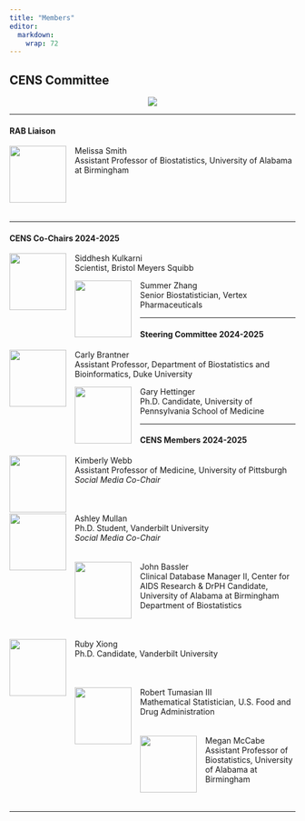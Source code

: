 ```yaml
---
title: "Members"
editor: 
  markdown: 
    wrap: 72
---
```


## CENS Committee

<center>![](GIF.gif)</center>

------------------------------------------------------------------------

#### RAB Liaison

![](headshots/mj-smith-headshot.png){style="float:left; margin-right: 15px;"
width="100"} Melissa Smith\
Assistant Professor of Biostatistics, University of Alabama at
Birmingham\
\
\
\
\

------------------------------------------------------------------------

#### CENS Co-Chairs 2024-2025

::: {layout-ncol="2"}
![](headshots/s-kulkarni-headshot.png){style="float:left; margin-right: 15px;"
width="100"} Siddhesh Kulkarni\
Scientist, Bristol Meyers Squibb\

![](headshots/xs-zhang-headshot.png){style="float:left; margin-right: 15px;"
width="100"} Summer Zhang\
Senior Biostatistician, Vertex Pharmaceuticals\
:::

------------------------------------------------------------------------

#### Steering Committee 2024-2025

::: {layout-ncol="2"}
![](headshots/cl-brantner-headshot.png){style="float:left; margin-right: 15px;"
width="100"} Carly Brantner\
Assistant Professor, Department of Biostatistics and Bioinformatics,
Duke University\
  
![](headshots/g-hettinger-headshot.png){style="float:left; margin-right: 15px;"
width="100"} Gary Hettinger\
Ph.D. Candidate, University of Pennsylvania School of Medicine\
:::

------------------------------------------------------------------------

#### CENS Members 2024-2025

![](headshots/KAH_Webb_headshot.jpg){style="float:left; margin-right: 15px;"
width="100"} Kimberly Webb\
Assistant Professor of Medicine, University of Pittsburgh\
*Social Media Co-Chair*
\
\
\
\
![](headshots/ae-mullan-headshot.png){style="float:left; margin-right: 15px;"
width="100"} Ashley Mullan\
Ph.D. Student, Vanderbilt University\
*Social Media Co-Chair*
\
\
\
![](headshots/jr-bassler-headshot.png){style="float:left; margin-right: 15px;"
width="100"} John Bassler\
Clinical Database Manager II, Center for AIDS Research & DrPH Candidate,
University of Alabama at Birmingham Department of Biostatistics\
\
\
\
![](headshots/jr-xiong-headshot.png){style="float:left; margin-right: 15px;"
width="100"} Ruby Xiong\
Ph.D. Candidate, Vanderbilt University
\
\
\
\
![](headshots/ra-tumasian-headshot.png){style="float:left; margin-right: 15px;"
width="100"} Robert Tumasian III\
Mathematical Statistician, U.S. Food and Drug Administration
\
\
\
![](headshots/m-mccabe-headshot.png){style="float:left; margin-right: 15px;"
width="100"} Megan McCabe\
Assistant Professor of Biostatistics, University of Alabama at
Birmingham
\
\
\

------------------------------------------------------------------------
<!--
#### Past Members

::: {layout-ncol="2"}

**2024-2025** 
Co-Chairs: Siddhesh Kulkarni, Xingruo (Summer) Zhang

Steering Committee: Carly Brantner, Gary Hettinger

RAB Liaison: Melissa Smith 

Members: John Bassler, Megan McCabe, Ashley Mullan, Robert Tumasian III, Kimberly Webb, Jiangmei (Ruby) Xiong 

**2023-2024** Member A, Member B, Member C, Member D, Member E, Member
F, Member G, Member H, Member I, Member J

**2022-2023** Member A, Member B, Member C, Member D, Member E, Member
F, Member G, Member H, Member I, Member J

**2021-2022** Member A, Member B, Member C, Member D, Member E, Member
F, Member G, Member H, Member I, Member J

**2020-2021** Member A, Member B, Member C, Member D, Member E, Member
F, Member G, Member H, Member I, Member J

**2019-2020** Member A, Member B, Member C, Member D, Member E, Member
F, Member G, Member H, Member I, Member J

**2018-2019** Member A, Member B, Member C, Member D, Member E, Member
F, Member G, Member H, Member I, Member J

**2017-2018** Member A, Member B, Member C, Member D, Member E, Member
F, Member G, Member H, Member I, Member J
:::

-->
